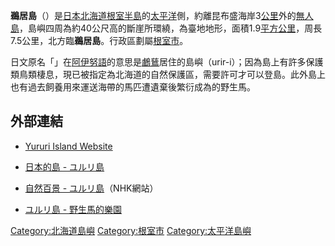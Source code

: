 {{noteTA
|1=zh-hans:千米; zh-hant:公里;
|2=zh-hant:公尺;
}}
{{japanese|japanese=ユルリ島|kana=ユルリとう|romaji=Yururi-tō}}
'''鵜居島'''（{{jpn|j=ユルリ島|hg=ユルリとう|rm=Yururi tō|f=y}}）是[[日本|日本]][[北海道|北海道]][[根室半島|根室半島]]的[[太平洋|太平洋]]側，約離昆布盛海岸3[[公里|公里]]外的[[無人島|無人島]]，島嶼四周為約40公尺高的斷崖所環繞，為臺地地形，面積1.9[[平方公里|平方公里]]，周長7.5公里，北方臨'''鵜居島'''。行政區劃屬[[根室市|根室市]]。

日文原名「{{lang|ja|ユルリ島}}」在[[阿伊努語|阿伊努語]]的意思是[[鸕鶿|鸕鶿]]居住的島嶼（urir-i）；因為島上有許多保護類鳥類棲息，現已被指定為北海道的自然保護區，需要許可才可以登島。此外島上也有過去飼養用來運送海帶的馬匹遭遺棄後繁衍成為的野生馬。

==外部連結==
*{{Ja icon}}[https://www.yururiisland.com Yururi Island Website]
*{{Ja icon}}[https://web.archive.org/web/20071112083856/http://www.h7.dion.ne.jp/~imagic/sima/hokkaido/yururi.html 日本的島 - ユルリ島]
*{{Ja icon}}[https://web.archive.org/web/20070929171801/http://www.nhk.or.jp/sawayaka/yururi.html 自然百景 - ユルリ島]（NHK網站）
*{{Ja icon}}[http://www.aurora-net.or.jp/doshin/chihou/natu99/no3.html ユルリ島 - 野生馬的樂園] {{Wayback|url=http://www.aurora-net.or.jp/doshin/chihou/natu99/no3.html |date=20130807020737 }}
{{Pacific Islands}}
{{DEFAULTSORT:Koruri-tou}}
[[Category:北海道島嶼|Category:北海道島嶼]]
[[Category:根室市|Category:根室市]]
[[Category:太平洋島嶼|Category:太平洋島嶼]]